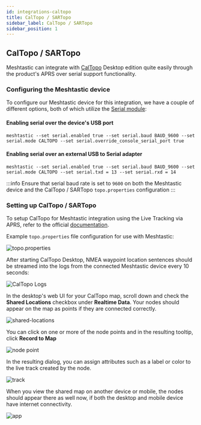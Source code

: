 ```yaml
---
id: integrations-caltopo
title: CalTopo / SARTopo
sidebar_label: CalTopo / SARTopo
sidebar_position: 1
---
```



## CalTopo / SARTopo

Meshtastic can integrate with [CalTopo](https://caltopo.com/) Desktop edition quite easily through the product's APRS over serial support functionality.

<div style={{ maxWidth: "800px", margin: "auto" }}>
  <ReactPlayer
    url="https://youtu.be/z_51FAPPl34"
    controls
    width="100%"
    height="400px"
  />
</div>

### Configuring the Meshtastic device

To configure our Meshtastic device for this integration, we have a couple of different options, both of which utilize the [Serial module](/docs/configuration/module/serial):

#### Enabling serial over the device's USB port

```shell title="Serial over USB"
meshtastic --set serial.enabled true --set serial.baud BAUD_9600 --set serial.mode CALTOPO --set serial.override_console_serial_port true
```

#### Enabling serial over an external USB to Serial adapter

```shell title="External serial adapter"
meshtastic --set serial.enabled true --set serial.baud BAUD_9600 --set serial.mode CALTOPO --set serial.txd = 13 --set serial.rxd = 14
```

:::info
Ensure that serial baud rate is set to `9600` on both the Meshtastic device and the CalTopo / SARTopo `topo.properties` configuration
:::

### Setting up CalTopo / SARTopo

To setup CalTopo for Meshtastic integration using the Live Tracking via APRS, refer to the official [documentation](https://training.caltopo.com/all_users/share/live-tracking#aprs).

Example `topo.properties` file configuration for use with Meshtastic:

![topo.properties](/img/software/integrations/caltopo/properties.webp)

After starting CalTopo Desktop, NMEA waypoint location sentences should be streamed into the logs from the connected Meshtastic device every 10 seconds:

![CalTopo Logs](/img/software/integrations/caltopo/logs.webp)

In the desktop's web UI for your CalTopo map, scroll down and check the **Shared Locations** checkbox under **Realtime Data**. Your nodes should appear on the map as points if they are connected correctly.

![shared-locations](/img/software/integrations/caltopo/local-stations.webp)

You can click on one or more of the node points and in the resulting tooltip, click **Record to Map**

![node point](/img/software/integrations/caltopo/click.webp)

In the resulting dialog, you can assign attributes such as a label or color to the live track created by the node.

![track](/img/software/integrations/caltopo/track.webp)

When you view the shared map on another device or mobile, the nodes should appear there as well now, if both the desktop and mobile device have internet connectivity.

![app](/img/software/integrations/caltopo/app.webp)
